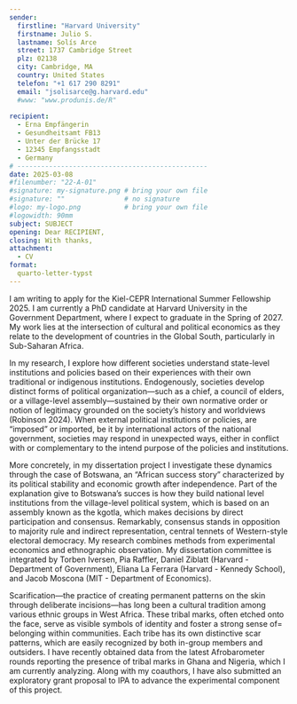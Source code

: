 ```yaml
---
sender:
  firstline: "Harvard University"
  firstname: Julio S.
  lastname: Solís Arce
  street: 1737 Cambridge Street
  plz: 02138
  city: Cambridge, MA
  country: United States
  telefon: "+1 617 290 8291"
  email: "jsolisarce@g.harvard.edu"
  #www: "www.produnis.de/R"
  
recipient:
  - Erna Empfängerin
  - Gesundheitsamt FB13
  - Unter der Brücke 17
  - 12345 Empfangsstadt
  - Germany
# ------------------------------------------------  
date: 2025-03-08
#filenumber: "22-A-01"
#signature: my-signature.png # bring your own file 
#signature: ""               # no signature
#logo: my-logo.png           # bring your own file 
#logowidth: 90mm
subject: SUBJECT
opening: Dear RECIPIENT,
closing: With thanks,
attachment:
  - CV
format:
  quarto-letter-typst
---
```



I am writing to apply for the Kiel-CEPR International Summer Fellowship 2025. I am currently a PhD candidate at Harvard University in the Government Department, where I expect to graduate in the Spring of 2027. My work lies at the intersection of cultural and political economics as they relate to the development of countries in the Global South, particularly in Sub-Saharan Africa. 

In my research, I explore how different societies understand state-level institutions and policies based on their experiences with their own traditional or indigenous institutions. Endogenously, societies develop distinct forms of political organization—such as a chief, a council of elders, or a village-level assembly—sustained by their own normative order or notion of legitimacy grounded on the society's history and worldviews (Robinson 2024). When external political institutions or policies, are "imposed" or imported, be it by international actors of the national government, societies may respond in unexpected ways, either in conflict with or complementary to the intend purpose of the policies and institutions. 

More concretely, in my dissertation project I investigate these dynamics through the case of Botswana, an "African success story" characterized by its political stability and economic growth after independence. Part of the explanation give to Botswana's succes is how they build national level institutions from the village-level political system, which is based on an assembly known as the kgotla, which makes decisions by direct participation and consensus. Remarkably, consensus stands in opposition to majority rule and indirect representation, central tennets of Western-style electoral democracy. My research combines methods from experimental economics and ethnographic observation. My dissertation committee is integrated by Torben Iversen, Pia Raffler, Daniel Ziblatt (Harvard - Department of Government), Eliana La Ferrara (Harvard - Kennedy School), and Jacob Moscona (MIT - Department of Economics). 

Scarification—the practice of creating permanent patterns on the skin through deliberate incisions—has long been a cultural tradition among various ethnic groups in West Africa. These tribal marks, often etched onto the face, serve as visible symbols of identity and foster a strong sense of= belonging within communities. Each tribe has its own distinctive scar patterns, which are easily recognized by both in-group members and outsiders. I have recently obtained data from the latest
Afrobarometer rounds reporting the presence of tribal marks in Ghana and Nigeria, which I am currently analyzing. Along with my coauthors, I have also submitted an exploratory grant proposal to IPA to advance the experimental component of this project.

```{=typst}
#lorem(5000)
```
